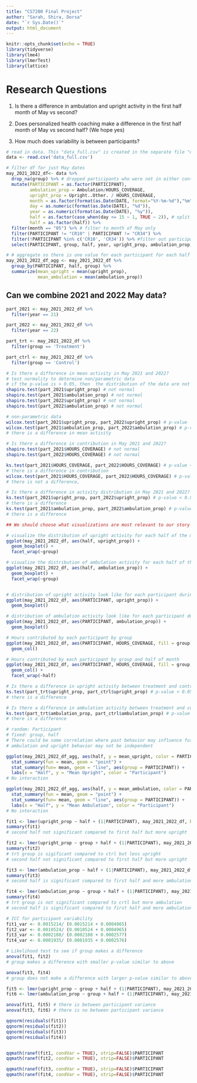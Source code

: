 ```yaml
---
title: "CS7200 Final Project"
author: "Sarah, Shira, Dorsa"
date: "`r Sys.Date()`"
output: html_document
---
```


```r
knitr::opts_chunk$set(echo = TRUE)
library(tidyverse)
library(lme4)
library(lmerTest)
library(lattice)
```


# Research Questions
1) Is there a difference in ambulation and upright activity in the first half month of May vs second?

2) Does personalized health coaching make a difference in the first half month of May vs second half? (We hope yes)

3) How much does variability is between participants?

```r
# read in data. This "data_full.csv" is created in the separate file "data_wrangling_for_main_df.Rmd"
data <- read.csv('data_full.csv')

# filter df for just May dates
may_2021_2022_df<- data %>% 
  drop_na(group) %>% # dropped participants who were not in either control or treatment
  mutate(PARTICIPANT = as.factor(PARTICIPANT),
         ambulation_prop = Ambulation/HOURS_COVERAGE,
         upright_prop = Upright..Other. / HOURS_COVERAGE,
         month = as.factor(format(as.Date(DATE, format="%Y-%m-%d"),"%m")),
         day = as.numeric(format(as.Date(DATE), "%d")),
         year = as.numeric(format(as.Date(DATE), "%y")),
         half = as.factor(case_when(day <= 15 ~ 1, TRUE ~ 2)), # split data into 1st and 2nd half of month
         half = as.factor(half)) %>% 
  filter(month == "05") %>% # filter to month of May only
  filter(PARTICIPANT != "CR10" | PARTICIPANT != "CR34") %>%
  filter(!PARTICIPANT %in% c('CR10', 'CR34')) %>% #filter out participants who did not contribute to the full month
  select(PARTICIPANT, group, half, year, upright_prop, ambulation_prop, HOURS_COVERAGE)

# # aggregate so there is one value for each participant for each half
may_2021_2022_df_agg <- may_2021_2022_df %>% 
  group_by(PARTICIPANT, half, group) %>% 
  summarize(mean_upright = mean(upright_prop),
            mean_ambulation = mean(ambulation_prop))
```

## Can we combine 2021 and 2022 May data?

```r
part_2021 <- may_2021_2022_df %>% 
  filter(year == 21)

part_2022 <- may_2021_2022_df %>% 
  filter(year == 22)

part_trt <- may_2021_2022_df %>% 
  filter(group == 'Treatment')

part_ctrl <- may_2021_2022_df %>% 
  filter(group == 'Control')

# Is there a difference in mean activity in May 2021 and 2022?
# test normality to determine non/parametric data
# if the p-value is > 0.05, then  the distribution of the data are not significantly different from normal distribution and we can assume the normality. This did not occur in any of the four following tests.
shapiro.test(part_2021$upright_prop) # not normal
shapiro.test(part_2021$ambulation_prop) # not normal
shapiro.test(part_2022$upright_prop) # not normal
shapiro.test(part_2022$ambulation_prop) # not normal

# non-parametric data
wilcox.test(part_2021$upright_prop, part_2022$upright_prop) # p-value  < 0.05
wilcox.test(part_2021$ambulation_prop, part_2022$ambulation_prop) # p-value < 0.01
# there is a difference in mean activity

# Is there a difference in contribution in May 2021 and 2022?
shapiro.test(part_2021$HOURS_COVERAGE) # not normal
shapiro.test(part_2022$HOURS_COVERAGE) # not normal

ks.test(part_2021$HOURS_COVERAGE, part_2022$HOURS_COVERAGE) # p-value < 0.05
# there is a difference in contribution
wilcox.test(part_2021$HOURS_COVERAGE, part_2022$HOURS_COVERAGE) # p-value < 0.05
# there is not a difference, 

# Is there a difference in activity distribution in May 2021 and 2022?
ks.test(part_2021$upright_prop, part_2022$upright_prop) # p-value < 0.05
# there is a difference
ks.test(part_2021$ambulation_prop, part_2022$ambulation_prop) # p-value < 0.05
# there is a difference

```

```r
## We should choose what visualizations are most relevant to our story

# visualize the distribution of upright activity for each half of the month broken down by control/treatment
ggplot(may_2021_2022_df, aes(half, upright_prop)) +
  geom_boxplot() +
  facet_wrap(~group)

# visualize the distribution of ambulation activity for each half of the month broken down by control/treatment
ggplot(may_2021_2022_df, aes(half, ambulation_prop)) +
  geom_boxplot() +
  facet_wrap(~group)


# distribution of upright activity look like for each participant during the month of May
ggplot(may_2021_2022_df, aes(PARTICIPANT, upright_prop)) +
  geom_boxplot()

# distribution of ambulation activity look like for each participant during the month of May
ggplot(may_2021_2022_df, aes(PARTICIPANT, ambulation_prop)) +
  geom_boxplot()

# Hours contributed by each participant by group
ggplot(may_2021_2022_df, aes(PARTICIPANT, HOURS_COVERAGE, fill = group)) +
  geom_col()

# Hours contributed by each participant by group and half of month
ggplot(may_2021_2022_df, aes(PARTICIPANT, HOURS_COVERAGE, fill = group)) +
  geom_col() +
  facet_wrap(~half)
```

```r
# Is there a difference in upright activity between treatment and control in May?
ks.test(part_trt$upright_prop, part_ctrl$upright_prop) # p-value < 0.05
# there is a difference

# Is there a difference in ambulation activity between treatment and control in May?
ks.test(part_trt$ambulation_prop, part_ctrl$ambulation_prop) # p-value < 0.05
# there is a difference
```

```r
# random: Participant
# fixed: group, half
# There could be some correlation where past behavior may influence future behavior so
# ambulation and upright behavior may not be independent

ggplot(may_2021_2022_df_agg, aes(half, y = mean_upright, color = PARTICIPANT)) +
  stat_summary(fun = mean, geom = "point") +
  stat_summary(fun= mean, geom = "line", aes(group = PARTICIPANT)) +
  labs(x = "Half", y = "Mean Upright", color = "Participant")
# No interaction

ggplot(may_2021_2022_df_agg, aes(half, y = mean_ambulation, color = PARTICIPANT)) +
  stat_summary(fun = mean, geom = "point") +
  stat_summary(fun= mean, geom = "line", aes(group = PARTICIPANT)) +
  labs(x = "Half", y = "Mean Ambulation", color = "Participant")
# No interaction

fit1 <- lmer(upright_prop ~ half + (1|PARTICIPANT), may_2021_2022_df, REML=F)
summary(fit1) 
# second half not significant compared to first half but more upright

fit2 <- lmer(upright_prop ~ group + half + (1|PARTICIPANT), may_2021_2022_df, REML=F)
summary(fit2) 
# trt group is sigificant compared to ctrl but less upright
# second half not significant compared to first half but more upright

fit3 <- lmer(ambulation_prop ~ half + (1|PARTICIPANT), may_2021_2022_df, REML=F)
summary(fit3)
# second half is significant compared to first half and more ambulation

fit4 <- lmer(ambulation_prop ~ group + half + (1|PARTICIPANT), may_2021_2022_df, REML=F)
summary(fit4)
# trt group is not significant compared to crtl but more ambulation
# second half is significant compared to first half and more ambulation

# ICC for participant variability
fit1_var <- 0.0015214/ (0.0015214 + 0.0004965)
fit2_var <- 0.0010524/ (0.0010524 + 0.0004965)
fit3_var <- 0.0002108/ (0.0002108 + 0.0002577)
fit4_var <- 0.0001935/ (0.0001935 + 0.0002576)

# Likelihood test to see if group makes a difference
anova(fit1, fit2)
# group makes a difference with smaller p-value similar to above

anova(fit3, fit4)
# group does not make a difference with larger p-value similar to above

fit5 <- lmer(upright_prop ~ group + half + (1|PARTICIPANT), may_2021_2022_df, REML=F)
fit6 <- lmer(ambulation_prop ~ group + half + (1|PARTICIPANT), may_2021_2022_df, REML=F)

anova(fit1, fit5) # there is between participant variance
anova(fit3, fit6) # there is no between participant variance

```

``` r
qqnorm(residuals(fit1))
qqnorm(residuals(fit2))
qqnorm(residuals(fit3))
qqnorm(residuals(fit4))


qqmath(ranef(fit1, condVar = TRUE), strip=FALSE)$PARTICIPANT
qqmath(ranef(fit2, condVar = TRUE), strip=FALSE)$PARTICIPANT

qqmath(ranef(fit3, condVar = TRUE), strip=FALSE)$PARTICIPANT
qqmath(ranef(fit4, condVar = TRUE), strip=FALSE)$PARTICIPANT
```
